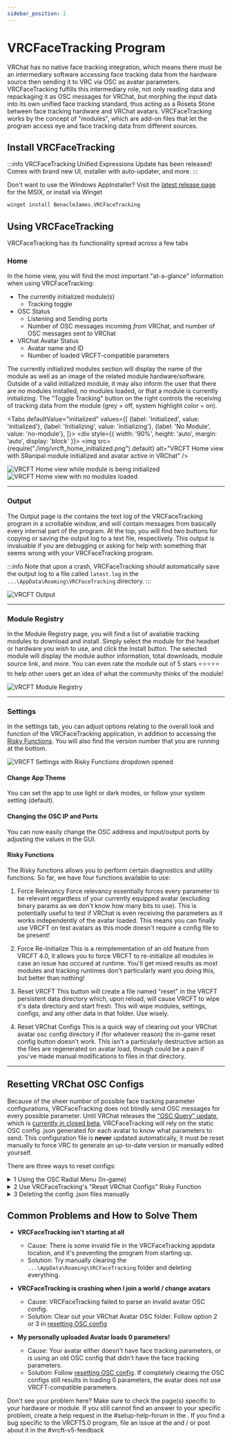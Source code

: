 ```yaml
---
sidebar_position: 1
---
```


# VRCFaceTracking Program


VRChat has no native face tracking integration,
which means there must be an intermediary software accessing face tracking data from the hardware source then sending it to VRC via OSC as avatar parameters.
VRCFaceTracking fulfills this intermediary role, not only reading data and repackaging it as OSC messages for VRChat, but
morphing the input data into its own unified face tracking standard, thus acting as a Roseta Stone between face tracking hardware and VRChat avatars. 
VRCFaceTracking works by the concept of "modules", which are add-on files that let the program access eye and face tracking data from different sources.

## Install VRCFaceTracking

:::info
VRCFaceTracking Unified Expressions Update has been released!
Comes with brand new UI, installer with auto-updater, and more.
:::

<VRCFTInstallerCard/>

Don't want to use the Windows AppInstaller? Visit the [latest release page](https://github.com/benaclejames/VRCFaceTracking/releases/latest/) for the MSIX, or install via Winget

```cmd
winget install BenacleJames.VRCFaceTracking
```

## Using VRCFaceTracking

VRCFaceTracking has its functionality spread across a few tabs

<!-- Turns out docusarus still doesn't generate the correct toc tree if headers are imported from subpages-->

### Home

In the home view, you will find the most important "at-a-glance" information when using VRCFaceTracking:

* The currently initialized module(s)
   * Tracking toggle
* OSC Status
   * Listening and Sending ports
   * Number of OSC messages incoming *from* VRChat, and number of OSC messages sent *to* VRChat
* VRChat Avatar Status
   * Avatar name and ID
   * Number of loaded VRCFT-compatible parameters

The currently initialized modules section will display the name of the module as well as an image of the related module hardware/software.
Outside of a valid initialized module, it may also inform the user that there are *no* modules installed, no modules loaded, or that a module is currently initializing.
The "Toggle Tracking" button on the right controls the receiving of tracking data from the module (grey = off, system highlight color = on).

<Tabs
  defaultValue="initialized"
  values={[
    {label: 'Initialized', value: 'initialized'},
    {label: 'Initializing', value: 'initializing'},
    {label: 'No Module', value: 'no-module'},
  ]}>
  <TabItem value="initialized">
    <div style={{
        width: '90%',
        height: 'auto',
        margin: 'auto',
        display: 'block'
    }}>
        <img src={require("./img/vrcft_home_initialized.png").default} alt="VRCFT Home view with SRanipal module initialized and avatar active in VRChat" />
    </div>
  </TabItem>

  <TabItem value="initializing">
    <div style={{
        width: '90%',
        height: 'auto',
        margin: 'auto',
        display: 'block'
    }}>
        <img src={require("./img/vrcft_home_initializing.png").default} alt="VRCFT Home view while module is being initialized" />
    </div>
  </TabItem>

  <TabItem value="no-module">
    <div style={{
        width: '90%',
        height: 'auto',
        margin: 'auto',
        display: 'block'
    }}>
        <img src={require("./img/vrcft_home_no_modules.png").default} alt="VRCFT Home view with no modules loaded" />
    </div>
  </TabItem>
</Tabs>


---

### Output

The Output page is *the* contains the text log of the VRCFaceTracking program in a scrollable window, and will contain messages from basically every internal part of the program.
At the top, you will find two buttons for copying or saving the output log to a text file, respectively.
This output is invaluable if you are debugging or asking for help with something that seems wrong with your VRCFaceTracking program.

:::info
Note that upon a crash, VRCFaceTracking *should* automatically save the output log to a file called `latest.log` in the `...\AppData\Roaming\VRCFaceTracking` directory.
:::

<div style={{
    width: '90%',
    height: 'auto',
    margin: 'auto',
    display: 'block'
}}>
    <img src={require("./img/vrcft_output.png").default} alt="VRCFT Output" />
</div>


---

### Module Registry

In the Module Registry page, you will find a list of avaliable tracking modules to download and install.
Simply select the module for the headset or hardware you wish to use, and click the Install button.
The selected module will display the module author information, total downloads, module source link, and more.
You can even rate the module out of 5 stars ⭐⭐⭐⭐⭐ to help other users get an idea of what the community thinks of the module!

<div style={{
    width: '90%',
    height: 'auto',
    margin: 'auto',
    display: 'block'
}}>
    <img src={require("./img/vrcft_module_registry.png").default} alt="VRCFT Module Registry" />
</div>


---

### Settings

In the settings tab, you can adjust options relating to the overall look and function of the VRCFaceTracking application,
in addition to accessing the [Risky Functions](#risky-functions).
You will also find the version number that you are running at the bottom.

<div style={{
    width: '90%',
    height: 'auto',
    margin: 'auto',
    display: 'block'
}}>
    <img src={require("./img/vrcft_settings.png").default} alt="VRCFT Settings with Risky Functions dropdown opened" />
</div>


#### Change App Theme

You can set the app to use light or dark modes, or follow your system setting (default).

#### Changing the OSC IP and Ports

You can now easily change the OSC address and input/output ports by adjusting the values in the GUI.

#### Risky Functions

The Risky functions allows you to perform certain diagnostics and utility functions.
So far, we have four functions available to use:

1. Force Relevancy
Force relevancy essentially forces every parameter to be relevant regardless of your currently equipped avatar (excluding binary params as we don't know how many bits to use). This is potentially useful to test if VRChat is even receiving the parameters as it works independently of the avatar loaded.
This means you can finally use VRCFT on test avatars as this mode doesn't require a config file to be present!

2. Force Re-Initialize
This is a reimplementation of an old feature from VRCFT 4.0, it allows you to force VRCFT to re-initialize all modules in case an issue has occured at runtime. You'll get mixed results as most modules and tracking runtimes don't particularly want you doing this, but better than nothing!

3. Reset VRCFT
This button will create a file named "reset" in the VRCFT persistent data directory which, upon reload, will cause VRCFT to wipe it's data directory and start fresh. This will wipe modules, settings, configs, and any other data in that folder. Use wisely. 

4. Reset VRChat Configs
This is a quick way of clearing out your VRChat avatar osc config directory if (for whatever reason) the in-game reset config button doesn't work. This isn't a particularly destructive action as the files are regenerated on avatar load, though could be a pain if you've made manual modifications to files in that directory.

---

## Resetting VRChat OSC Configs

Because of the sheer number of possible face tracking parameter configurations, VRCFaceTracking does not blindly send OSC messages for every possible parameter.
Until VRChat releases the ["OSC Query" update](https://ask.vrchat.com/t/developer-update-2-september-2022/13470#oscquery-9), which is [currently in closed beta](https://github.com/vrchat-community/osc/issues/143#issuecomment-1304419543),
VRCFaceTracking will rely on the static OSC config .json generated for each avatar to know what parameters to send.
This configuration file is **never** updated automatically, it must be reset manually to force VRC to generate an up-to-date version or manually edited yourself.

There are three ways to reset configs:

<details>
  <summary>1️ Using the OSC Radial Menu (In-game)</summary>

  1. While in VRC, open the Radial Menu
  2. Navigate to Options -> OSC
  3. Toggle the "Reset OSC Config" option. Setting this will cause an avatar refresh and *hopefully* reset the **current avatar's** OSC config .json

</details>

<details>
  <summary>2️ Use VRCFaceTracking's "Reset VRChat Configs" Risky Function</summary>

   1. Open VRCFaceTracking and navigate to the Settings page
   2. Enable the "Risky Settings" toggle then expand the list of "Risky Settings"
   3. Click the "Reset" button for "Reset VRChat Configs". Note that this will delete *all* OSC config .json files for every avatar

</details>

<details>
  <summary>3️ Deleting the config .json files manually</summary>

  1. Navigate to your AppData folder. You can get to ``AppData\Roaming`` by typing ``%appdata%`` into the search bar in the Windows Start Menu, or in the address bar of any Explorer window.
  2. Go to `...\AppData\LocalLow\VRChat\VRChat\` and delete the OSC folder.
  3. Restart VRC or refresh your avatar (by resetting or swapping avatar)

</details>

## Common Problems and How to Solve Them

- **VRCFaceTracking isn't starting at all**
  - Cause: There is some invalid file in the VRCFaceTracking appdata location, and it's preventing the program from starting up.
  - Solution: Try manually clearing the `...\AppData\Roaming\VRCFaceTracking` folder and deleting everything. 

- **VRCFaceTracking is crashing when I join a world / change avatars**
  - Cause: VRCFaceTracking failed to parse an invalid avatar OSC config.
  - Solution: Clear out your VRChat Avatar OSC folder. Follow option 2 or 3 in [resetting OSC config](#resetting-vrchat-osc-configs)

- **My personally uploaded Avatar loads 0 parameters!**
  - Cause: Your avatar either doesn't have face tracking parameters, or is using an old OSC config that didn't have the face tracking parameters.
  - Solution: Follow [resetting OSC config](#resetting-vrchat-osc-configs). If completely clearing the OSC configs still results in loading 0 parameters, the avatar does not use VRCFT-compatible parameters.

Don't see your problem here? Make sure to check the page(s) specific to your hardware or module. 
If you still cannot find an answer to your specific problem, create a help request in the <TextColor color="#5763ee">#setup-help-forum</TextColor> in the <CustomLink to="discord"/>.
If you find a bug specific to the VRCFT5.0 program, file an issue at the <CustomLink to="Github"/> and / or post about it in the <TextColor color="#5763ee">#vrcft-v5-feedback</TextColor>
